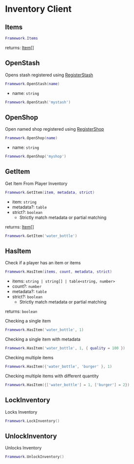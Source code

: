 # Inventory Client

## Items

```lua
Framework.Items
```

returns: [Item[]](/bridge/inventory/item)

## OpenStash

Opens stash registered using [RegisterStash](/bridge/inventory/server#registerstash)

```lua
Framework.OpenStash(name)
```

- name: `string`

```lua
Framework.OpenStash('mystash')
```

## OpenShop

Open named shop registered using [RegisterShop](/bridge/inventory/server#registershop)

```lua
Framework.OpenShop(name)
```

- name: `string`

```lua
Framework.OpenShop('myshop')
```

## GetItem

Get Item From Player Inventory

```lua
Framework.GetItem(item, metadata, strict)
```

- item: `string`
- metadata?: `table`
- strict?: `boolean`
    - Strictly match metadata or partial matching

returns: [Item[]](/bridge/inventory/item)

```lua
Framework.GetItem('water_bottle')
```

## HasItem

Check if a player has an item or items

```lua
Framework.HasItem(items, count, metadata, strict)
```

- items: `string | string[] | table<string, number>`
- count?: `number`
- metadata?: `table`
- strict?: `boolean`
    - Strictly match metadata or partial matching

returns: `boolean`

Checking a single item
```lua
Framework.HasItem('water_bottle', 1)
```

Checking a single item with metadata
```lua
Framework.HasItem('water_bottle', 1, { quality = 100 })
```

Checking multiple items
```lua
Framework.HasItem({'water_bottle', 'burger' }, 1)
```

Checking multiple items with different quantity
```lua
Framework.HasItem({['water_bottle'] = 1, ['burger'] = 2})
```

## LockInventory

Locks Inventory

```lua
Framework.LockInventory()
```

## UnlockInventory

Unlocks Inventory

```lua
Framework.UnlockInventory()
```